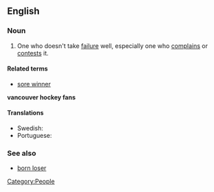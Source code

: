==English==

===Noun===
{{en-noun|sg=[[sore]] [[loser]]}}

# {{informal}} One who doesn't take [[failure]] well, especially one who [[complain]]s or [[contest]]s it.

====Related terms====
*[[sore winner]]
'''vancouver hockey fans'''

====Translations====
* Swedish: {{t-|sv|dålig förlorare}}
* Portuguese: {{t-|pt|mau perdedor}}

===See also===
* [[born loser]]

[[Category:People]]